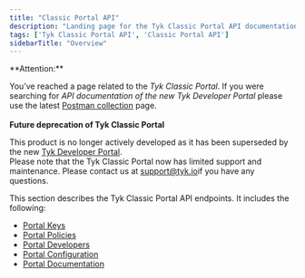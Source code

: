```yaml
---
title: "Classic Portal API"
description: "Landing page for the Tyk Classic Portal API documentation"
tags: ['Tyk Classic Portal API', 'Classic Portal API']
sidebarTitle: "Overview"
---
```



<Warning>
**Attention:**

You’ve reached a page related to the *Tyk Classic Portal*. If you were searching for *API documentation of the new Tyk
Developer Portal* please use the latest
[Postman collection](/docsv2/5.7/product-stack/tyk-enterprise-developer-portal/api-documentation/tyk-edp-api) page.
<br />
<br />
**Future deprecation of Tyk Classic Portal**

This product is no longer actively developed as it
has been superseded by the new [Tyk Developer Portal](/docsv2/5.7/portal/overview).
<br />
Please note that the Tyk Classic Portal now has limited support and maintenance. Please contact us at
[support@tyk.io](<mailto:support@tyk.io?subject=Tyk classic developer portal>)if you have any questions.
</Warning>



This section describes the Tyk Classic Portal API endpoints. It includes the following:

* [Portal Keys](/docsv2/5.7/tyk-apis/tyk-portal-api/portal-keys)
* [Portal Policies](/docsv2/5.7/tyk-apis/tyk-dashboard-api/portal-policies)
* [Portal Developers](/docsv2/5.7/tyk-apis/tyk-portal-api/portal-developers)
* [Portal Configuration](/docsv2/5.7/tyk-apis/tyk-portal-api/portal-configuration)
* [Portal Documentation](/docsv2/5.7/tyk-apis/tyk-portal-api/portal-documentation)